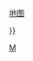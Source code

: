 {{Country topics
| name =Macau topics
| country = 澳门
| state    = {{{state|autocollapse}}}
| image = {{flagicon|Macau|size=100px}}<br><br>[[File:Macau SAR Regional Emblem.svg|center|80px|link=澳門特別行政區區徽]]
| adjective = 澳门

| history =
* [[費爾南·佩雷茲·德·安德拉德]]
* [[澳門歷史#葡治澳門時期|葡治澳門]]
** [[澳門歷史#鴉片戰爭前|鴉片戰爭前]]
** [[關閘事件 (1849年)|關閘事件]]
** [[澳門歷史#葡方開發時期|葡方開發時期]]
** [[一二·三事件]]
** [[澳門歷史#葡萄牙革命後|葡國革命後]]
** [[澳門歷史#澳門回歸過渡期|移交過渡期]]
* [[澳門回歸|政權移交]]
* [[澳門總督|總督]]
* [[龍思泰]]
* [[澳門郵政史|郵政史]]
* [[駐澳葡軍]]
* [[大炮台]] 

| geography = <!--Alphabetical:-->
* [[澳門行政區劃|行政區劃]]
* [[路氹城]]
* [[ISO 3166-2:MO|地理編碼]]
* [[黑沙海灘]]
* [[青洲 (澳門)|青洲]]
* [[澳門山峰|山]]
* [[澳門氣候|氣候]]
* [[澳門人口|人口]]
** [[澳門人]]

| politics = <!--Alphabetical:-->
*[[澳門特別行政區政府|政府]]
** [[行政法務司]]
** [[經濟財政司]]
** [[保安司]]
** [[社會文化司]]
** [[運輸工務司]]
* [[廉政公署 (澳門)|廉政公署]]
* [[澳門選舉制度|選舉]]
* [[澳門對外事務|對外事務]]
* [[澳門博彩業#博彩政策|博彩政策]]
* [[澳門司法制度|司法制度]]
* [[澳門特別行政區立法會|立法會]]
* [[澳門政治團體|政治團體]]
* [[澳門市政廳|市政廳]]
* [[海島市]]
* [[葡萄牙駐澳門及香港總領事館|葡駐澳總領事館]]
* [[中葡聯合聲明]]
* [[一国两制]]
* [[中華人民共和國澳門特別行政區基本法|基本法]]
* [[中國人民解放軍駐澳門部隊|駐澳部隊]]
*[[澳門軍事]]


| economy = <!--Alphabetical:-->
* [[澳門金融管理局|金融管理局]]
* [[澳門幣|澳門幣 {{small|（圓）}}]]
* [[澳門銀行列表|銀行]]
** [[大西洋銀行]]
* [[澳門通訊|通訊]]
*[[澳門旅遊業|旅遊業]]
** [[逸園賽狗場 (澳門)|逸園賽狗場]]
** [[澳門博彩業|博彩業]]
** [[港澳個人遊]]
** [[澳門旅遊塔會展娛樂中心|澳門旅遊塔]]
* [[內地與港澳關於建立更緊密經貿關係的安排|CEPA]]
* [[珠澳跨境工業區]]
* [[橫琴粵澳深度合作區]]

|transport = <!--Alphabetical (by one-asterisk entries):-->
* [[澳門交通#航空運輸|航空運輸]]
** [[澳門航空公司列表|航空公司]]
*** [[澳門航空]]
** [[澳門國際機場|機場]]
* [[澳門碼頭列表|碼頭]]
* [[澳門輕軌|輕軌]]
* [[澳門交通#陸路運輸|道路運輸]]
** [[澳門街道列表|道路列表]]
** [[港珠澳大橋]]
** [[澳門新福利公共汽車|新福利]]
** [[澳門公共汽車有限公司|澳巴]]
** [[岐關車路|岐關]]

| culture = <!--Alphabetical:-->
* [[澳門語言|語言]]
** [[粵語]]
** [[葡萄牙語]]
*** [[澳式葡文]]
*** [[澳門土生葡語|土生葡語]]
* [[澳門教育|教育]]
** [[澳門大學列表|大學]]
** [[澳門四高校聯合入學考試|四校聯考]]
* [[澳門政府假期列表|假期列表]]
* [[澳門土生葡菜|澳葡菜]]
* [[澳門建築]]
** [[澳門歷史城區]]
** [[葡式碎石路|碎石路]]
* [[澳門文化#藝術#文學|文學]]
** [[庇山耶]]
** [[若瑟·山度士·飛利拉]]
* [[澳門音樂|音樂]]
** [[粵語流行音樂]]
** [[粵劇]]
* [[澳門宗教|宗教]]
* [[:Category:澳門取景電影|澳門取景電影]]
* [[澳門勳章、獎章和獎狀制度|榮譽系統]]
* [[澳門科學文化中心|科學文化中心]]
* [[澳門童軍總會|童軍]]
* [[澳門體育|體育]]
** [[澳門格蘭披治大賽車|格蘭披治大賽車]]
** [[澳門賽馬會|賽馬會]]
** [[澳門橄欖球|橄欖球]]
* 文化機構
** [[澳門特別行政區政府文化局|文化局]]
*** [[澳門公共圖書館|公共圖書館]]
** [[澳門基金會]]
** [[東方基金會]]
** [[東方葡萄牙學會]]
*** [[葡文書局]]

|_commonslink=yes
|addtobelow=<div style="font-weight:bold;height:1.5em;position: relative;top: -8px;margin-bottom:-8.5px;">
[[commons:Macau|展览]]{{,}} [[commons:Atlas of Macau|地图]]</div>

}}<noinclude>
{{collapsible option}}

[[Category:澳门模板| ]]
[[Category:中國地區和領土專題模板|M]]
</noinclude>